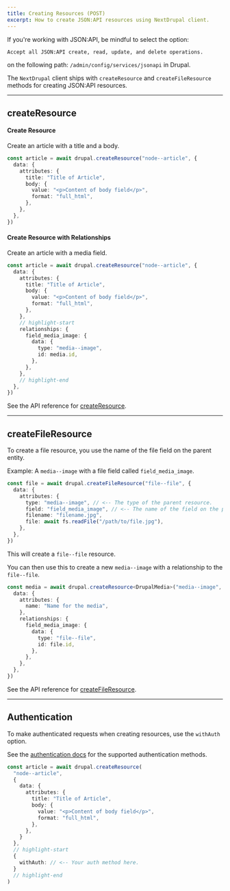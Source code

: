 ```yaml
---
title: Creating Resources (POST)
excerpt: How to create JSON:API resources using NextDrupal client.
---
```


<Callout>

If you're working with JSON:API, be mindful to select the option:

`Accept all JSON:API create, read, update, and delete operations.`

on the following path: `/admin/config/services/jsonapi` in Drupal.

</Callout>

The `NextDrupal` client ships with `createResource` and `createFileResource` methods for creating JSON:API resources.

---

## createResource

#### Create Resource

Create an article with a title and a body.

```ts
const article = await drupal.createResource("node--article", {
  data: {
    attributes: {
      title: "Title of Article",
      body: {
        value: "<p>Content of body field</p>",
        format: "full_html",
      },
    },
  },
})
```

#### Create Resource with Relationships

Create an article with a media field.

```ts
const article = await drupal.createResource("node--article", {
  data: {
    attributes: {
      title: "Title of Article",
      body: {
        value: "<p>Content of body field</p>",
        format: "full_html",
      },
    },
    // highlight-start
    relationships: {
      field_media_image: {
        data: {
          type: "media--image",
          id: media.id,
        },
      },
    },
    // highlight-end
  },
})
```

See the API reference for [createResource](/api/classes/NextDrupal#createresource).

---

## createFileResource

To create a file resource, you use the name of the file field on the parent entity.

Example: A `media--image` with a file field called `field_media_image`.

```ts
const file = await drupal.createFileResource("file--file", {
  data: {
    attributes: {
      type: "media--image", // <-- The type of the parent resource.
      field: "field_media_image", // <-- The name of the field on the parent resource.
      filename: "filename.jpg",
      file: await fs.readFile("/path/to/file.jpg"),
    },
  },
})
```

This will create a `file--file` resource.

You can then use this to create a new `media--image` with a relationship to the `file--file`.

```ts
const media = await drupal.createResource<DrupalMedia>("media--image", {
  data: {
    attributes: {
      name: "Name for the media",
    },
    relationships: {
      field_media_image: {
        data: {
          type: "file--file",
          id: file.id,
        },
      },
    },
  },
})
```

See the API reference for [createFileResource](/api/classes/NextDrupal#createfileresource).

---

## Authentication

To make authenticated requests when creating resources, use the `withAuth` option.

See the [authentication docs](/docs/authentication) for the supported authentication methods.

```ts
const article = await drupal.createResource(
  "node--article",
  {
    data: {
      attributes: {
        title: "Title of Article",
        body: {
          value: "<p>Content of body field</p>",
          format: "full_html",
        },
      },
    }
  },
  // highlight-start
  {
    withAuth: // <-- Your auth method here.
  }
  // highlight-end
)
```

